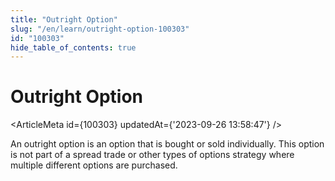 ```yaml
---
title: "Outright Option"
slug: "/en/learn/outright-option-100303"
id: "100303"
hide_table_of_contents: true
---
```



# Outright Option

<ArticleMeta id={100303} updatedAt={'2023-09-26 13:58:47'} />
<div className='border-solid border-b border-t-0 my-4 border-[var(--ifm-color-gray-300)]' />

An outright option is an option that is bought or sold individually. This option is not part of a spread trade or other types of options strategy where multiple different options are purchased.
